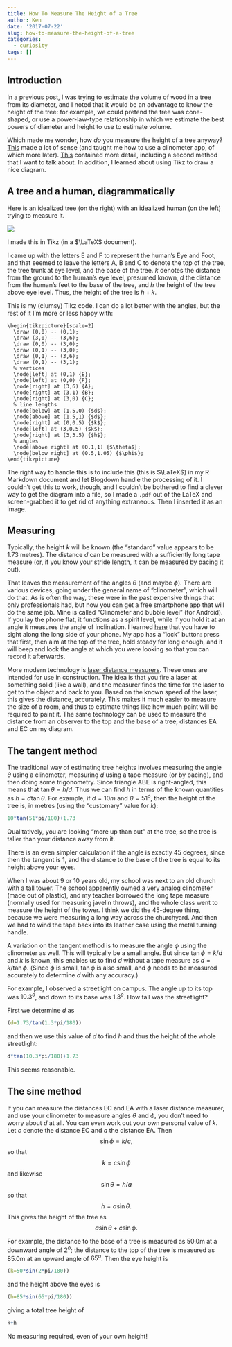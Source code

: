 ```yaml
---
title: How To Measure The Height of a Tree
author: Ken
date: '2017-07-22'
slug: how-to-measure-the-height-of-a-tree
categories:
  - curiosity
tags: []
---
```




## Introduction 

In a previous post, I was trying to estimate the volume of wood in a tree from its diameter, and I noted that it would be an advantage to know the height of the tree: for example, we could pretend the tree was cone-shaped, or use a power-law-type relationship in which we estimate the best powers of diameter and height to use to estimate volume.

Which made me wonder, how *do* you measure the height of a tree anyway? [This](https://gabrielhemery.com/2011/05/15/how-to-calculate-tree-height-using-a-smartphone/) made a lot of sense (and taught me how to use a clinometer app, of which more later). [This](https://en.wikipedia.org/wiki/Tree_height_measurement) contained more detail, including a second method that I want to talk about. In addition, I learned about using Tikz to draw a nice diagram.


## A tree and a human, diagrammatically

Here is an idealized tree (on the right) with an idealized human (on the left) trying to measure it.

![](/tree.png)

I made this in Tikz (in a $\LaTeX$ document).

I came up with the letters E and F to represent the human's Eye and Foot, and that seemed to leave the letters A, B and C to denote the top of the tree, the tree trunk at eye level, and the base of the tree. $k$ denotes the distance from the ground to the human's eye level, presumed known, $d$ the distance from the human's feet to the base of the tree, and $h$ the height of the tree above eye level. Thus, the height of the tree is $h+k$. 

This is my (clumsy) Tikz code. I can do a lot better with the angles, but the rest of it I'm more or less happy with:

```
\begin{tikzpicture}[scale=2]
  \draw (0,0) -- (0,1);
  \draw (3,0) -- (3,6);
  \draw (0,0) -- (3,0);
  \draw (0,1) -- (3,0);
  \draw (0,1) -- (3,6);
  \draw (0,1) -- (3,1);
  % vertices
  \node[left] at (0,1) {E};
  \node[left] at (0,0) {F};
  \node[right] at (3,6) {A};
  \node[right] at (3,1) {B};
  \node[right] at (3,0) {C};
  % line lengths
  \node[below] at (1.5,0) {$d$};
  \node[above] at (1.5,1) {$d$};
  \node[right] at (0,0.5) {$k$};
  \node[left] at (3,0.5) {$k$};
  \node[right] at (3,3.5) {$h$};
  % angles
  \node[above right] at (0.1,1) {$\theta$};
  \node[below right] at (0.5,1.05) {$\phi$};
\end{tikzpicture}
```

The right way to handle this is to include this (this is $\LaTeX$) in my R Markdown document and let Blogdown handle the processing of it. I couldn't get this to work, though, and I couldn't be bothered to find a clever way to get the diagram into a file, so I made a `.pdf` out of the LaTeX and screen-grabbed it to get rid of anything extraneous. Then I inserted it as an image.

## Measuring

Typically, the height $k$ will be known (the "standard" value appears to be 1.73 metres). The distance $d$ can be measured with a sufficiently long tape measure (or, if you know your stride length, it can be measured by pacing it out). 

That leaves the measurement of the angles $\theta$ (and maybe $\phi$). There are various devices, going under the general name of "clinometer", which will do that. As is often the way, these were in the past expensive things that only professionals had, but now you can get a free smartphone app that will do the same job. Mine is called "Clinometer and bubble level" (for Android). If you lay the phone flat, it functions as a spirit level, while if you hold it at an angle it measures the angle of inclination. I learned [here](https://gabrielhemery.com/2011/05/15/how-to-calculate-tree-height-using-a-smartphone/) that you have to sight along the long side of your phone. My app has a "lock" button: press that first, then aim at the top of the tree, hold steady for long enough, and it will beep and lock the angle at which you were looking so that you can record it afterwards.

More modern technology is [laser distance measurers](http://www.stanleytools.com/products/hand-tools/measuring-layout/laser-tape-measure). These ones are intended for use in construction. The idea is that you fire a laser at something solid (like a wall), and the measurer finds the time for the laser to get to the object and back to you. Based on the known speed of the laser, this gives the distance, accurately. This makes it much easier to measure the size of a room, and thus to estimate things like how much paint will be required to paint it. The same technology can be used to measure the distance from an observer to the top and the base of a tree, distances EA and EC on my diagram.

## The tangent method

The traditional way of estimating tree heights involves measuring the angle $\theta$ using a clinometer, measuring $d$ using a tape measure (or by pacing), and then doing some trigonometry. Since triangle ABE is right-angled, this means that $\tan \theta=h/d$. Thus we can find $h$ in terms of the known quantities as $h=d \tan \theta$. For example, if $d=10m$ and $\theta=51^o$, then  the height of the tree is, in metres (using the "customary" value for $k$):

```r
10*tan(51*pi/180)+1.73
```

Qualitatively, you are looking "more up than out" at the tree, so the tree is taller than your distance away from it. 

There is an even simpler calculation if the angle is exactly 45 degrees, since then the tangent is 1, and the distance to the base of the tree is equal to its height above your eyes.

When I was about 9 or 10 years old, my school was next to an old church with a tall tower. The school apparently owned a very analog clinometer (made out of plastic), and my teacher borrowed the long tape measure (normally used for measuring javelin throws), and the whole class went to measure the height of the tower. I think we did the 45-degree thing, because we were measuring a long way across the churchyard. And then we had to wind the tape back into its leather case using the metal turning handle. 

A variation on the tangent method is to measure the angle $\phi$ using the clinometer as well. This will typically be a small angle. But since $\tan \phi= k/d$ and $k$ is known, this enables us to find $d$ without a tape measure as $d=k/ \tan \phi$. (Since $\phi$ is small, $\tan \phi$ is also small, and $\phi$ needs to be measured accurately to determine $d$ with any accuracy.)

For example, I observed a streetlight on campus. The angle up to its top was $10.3^o$, and down to its base was $1.3^o$. How tall was the streetlight?

First we determine $d$ as
```r
(d=1.73/tan(1.3*pi/180))
```

and then we use this value of $d$ to find $h$ and thus the height of the whole streetlight:

```r
d*tan(10.3*pi/180)+1.73
```

This seems reasonable.

## The sine method

If you can measure the distances EC and EA with  a laser distance measurer, and use your clinometer to measure angles $\theta$ and $\phi$,
you don't need to worry about $d$ at all. You can even work out your own personal value of $k$. Let $c$ denote the distance EC and $a$ the distance EA. Then 
$$\sin \phi = k/c,$$ so that $$k=c \sin\phi$$
and likewise
$$ \sin \theta=h/a$$ so that $$ h=a \sin\theta.$$
This gives the height of the tree as $$a\sin\theta+ c\sin\phi.$$

For example, the distance to the base of a tree is measured as 50.0m at a downward angle of $2^o$; the distance to the top of the tree is measured as 85.0m at an upward angle of $65^o$. Then the eye height is
```r
(k=50*sin(2*pi/180))
```

and the height above the eyes is

```r
(h=85*sin(65*pi/180))
```

giving a total tree height of

```r
k+h
```

No measuring required, even of your own height!
